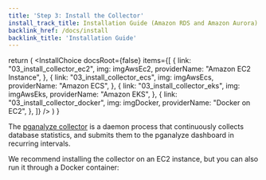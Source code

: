 ```yaml
---
title: 'Step 3: Install the Collector'
install_track_title: Installation Guide (Amazon RDS and Amazon Aurora)
backlink_href: /docs/install
backlink_title: 'Installation Guide'
---
```




  return (
    <InstallChoice
      docsRoot={false}
      items={[
        {
          link: "03_install_collector_ec2",
          img: imgAwsEc2,
          providerName: "Amazon EC2 Instance",
        },
        {
          link: "03_install_collector_ecs",
          img: imgAwsEcs,
          providerName: "Amazon ECS",
        },
        {
          link: "03_install_collector_eks",
          img: imgAwsEks,
          providerName: "Amazon EKS",
        },
        {
          link: "03_install_collector_docker",
          img: imgDocker,
          providerName: "Docker on EC2",
        },
      ]}
    />
  )
}

The [pganalyze collector](https://pganalyze.com/docs/collector) is a daemon process that continuously collects database statistics, and submits them to the pganalyze dashboard in recurring intervals.

We recommend installing the collector on an EC2 instance, but you can also run it through a Docker container:

<SelectCollectorPlatform />
